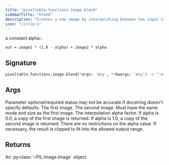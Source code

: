 ```yaml
---
title: "pixeltable.functions.image.blend"
sidebarTitle: "blend"
description: "Creates a new image by interpolating between two input images, using"
icon: "circle-u"
---
```

a constant alpha::

    out = image1 * (1.0 - alpha) + image2 * alpha


## Signature

```python
pixeltable.functions.image.blend(*args: 'Any', **kwargs: 'Any') -> "'exprs.FunctionCall'"
```

## Args

<Note>
Parameter optional/required status may not be accurate if docstring doesn't specify defaults.
</Note>

<ParamField path="im1" type="string" required>
  The first image.


</ParamField>

<ParamField path="im2" type="string" required>
  The second image. Must have the same mode and size as the first image.


</ParamField>

<ParamField path="alpha" type="string" required>
  The interpolation alpha factor. If alpha is 0.0, a copy of the first image is returned. If alpha is 1.0, a copy of the second image is returned. There are no restrictions on the alpha value. If necessary, the result is clipped to fit into the allowed output range.


</ParamField>

## Returns

<ResponseField name="return" type="any" required>
  An :py:class:`~PIL.Image.Image` object.


</ResponseField>

